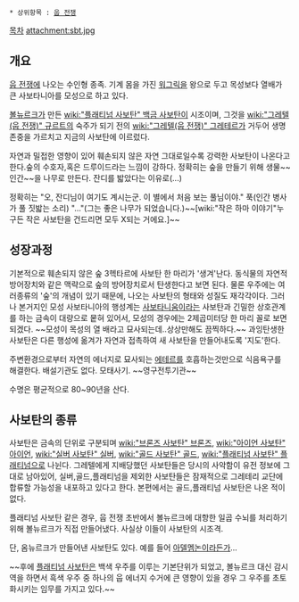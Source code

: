  * 상위항목 : [[웁 전쟁]]

[[목차]]
attachment:sbt.jpg 

== 개요 ==
[[웁 전쟁]]에 나오는 수인형 종족. 기계 몸을 가진 [[워그릭]]을 왕으로 두고
목성보다 열배가 큰 사보타니아를 모성으로 하고 있다.

[[볼뉴르크]]가 만든 [[wiki:"플래티넘 사보탄" 백금 사보탄]]이 시조이며, 그것을 [[wiki:"그레텔(웁 전쟁)" 규르트]]의 숙주가 되기 전의 [[wiki:"그레텔(웁 전쟁)" 그레테르]]가 거두어 생명존중을 가르치고 지금의 사보탄에 이르렀다.

자연과 밀접한 영향이 있어 훼손되지 않은 자연 그대로일수록 강력한 사보탄이 나온다고 한다.숲의 수호자,혹은 드루이드라는 느낌이 강하다. 정확히는 숲을 만들기 위해 생물~~인간~~을 나무로 만든다. 잔디를 밟았다는 이유로(...)

정확히는
"오, 잔디님이 여기도 계시는군. 이 별에서 처음 보는 풀님이야."
푹(인간 병사가 풀 짓밟는 소리)
"..."(그는 좋은 나무가 되었습니다.)~~[wiki:"작은 하마 이야기"누구든 작은 사보탄을 건드리면 모두 X되는 거에요.]~~

== 성장과정 ==
기본적으로 훼손되지 않은 숲 3헥타르에 사보탄 한 마리가 '생겨'난다.
동식물의 자연적 방어장치와 같은 맥략으로 숲의 방어장치로서 탄생한다고 보면 된다.
물론 우주에는 여러종류의 '숲'의 개념이 있기 때문에, 나오는 사보탄의 형태와 성질도 재각각이다. 그러나 본거지인 모성 사보타니아의 행성계는 [[사보타니움]]이라는 사보탄과 긴밀한 상호관계를 하는 금속이 대량으로 뭍혀 있어서, 모성의 경우에는 2제곱미터당 한 마리 꼴로 보면 되겠다. 
~~모성이 목성의 열 배라고 묘사되는데..상상만해도 끔찍하다.~~
과잉탄생한 사보탄은 다른 행성에 옮겨가 자연과 접촉하여 새 사보탄을 만들어내도록 '지도'한다.

주변환경으로부터 자연의 에너지로 묘사되는 [[에테르]]를 호흡하는것만으로 식음욕구를 해결한다. 배설기관도 없다. 모태사기. ~~영구전투기관~~

수명은 평균적으로 80~90년을 산다.

== 사보탄의 종류 ==
사보탄은 금속의 단위로 구분되며 [[wiki:"브론즈 사보탄" 브론즈]], [[wiki:"아이언 사보탄" 아이언]], [[wiki:"실버 사보탄" 실버]], [[wiki:"골드 사보탄" 골드]], [[wiki:"플래티넘 사보탄" 플래티넘]]으로 나뉜다.
그레텔에게 지배당했던 사보탄들은 당시의 사악함이 유전 정보에 그대로 남아있어,
실버,골드,플래티넘을 제외한 사보탄들은 잠재적으로 그레테리 교단에 합류할 가능성을 내포하고 있다고 한다. 본편에서는 골드,플래티넘 사보탄은 나온 적이 없다.

플래티넘 사보탄 같은 경우, 웁 전쟁 초반에서 볼뉴르크에 대항한 일곱 수뇌를 처리하기 위해 볼뉴르크가 직접 만들어냈다. 사실상 이들이 사보탄의 시조격.

단, 옴뉴르크가 만들어낸 사보탄도 있다. 예를 들어 [[아델멤논]]이라든가...

~~후에 [[플래티넘 사보탄]]은 백색 우주를 이루는 기본단위가 되었고, 볼뉴르크 대신 감시역을 하면서 흑색 우주 중 하나의 웁 에너지 수거에 큰 영향이 있을 경우 그 우주를 초토화시키는 임무를 가지고 있다.~~ 
